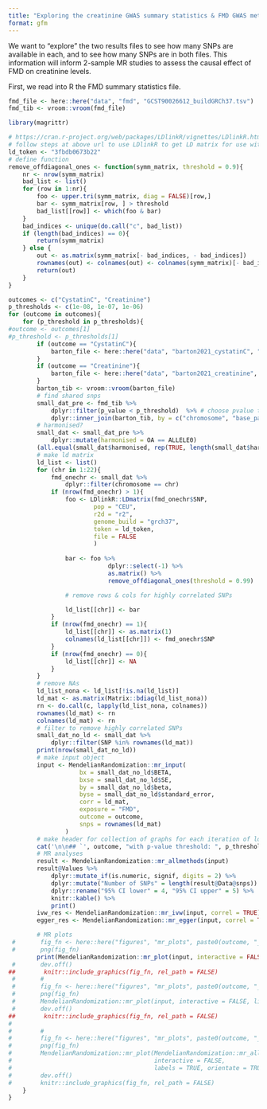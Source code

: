 ```yaml
---
title: "Exploring the creatinine GWAS summary statistics & FMD GWAS meta-analysis summary statistics"
format: gfm
---
```


We want to "explore" the two results files to see how many SNPs are available in each, and to see 
how many SNPs are in both files. This information will inform 2-sample MR studies to 
assess the causal effect of FMD on creatinine levels.

First, we read into R the FMD summary statistics file.


```r
fmd_file <- here::here("data", "fmd", "GCST90026612_buildGRCh37.tsv")
fmd_tib <- vroom::vroom(fmd_file)
```



```r
library(magrittr)
```


```r
# https://cran.r-project.org/web/packages/LDlinkR/vignettes/LDlinkR.html
# follow steps at above url to use LDlinkR to get LD matrix for use with MendelianRandomization R pkg
ld_token <- "3fbdb0673b22"
# define function
remove_offdiagonal_ones <- function(symm_matrix, threshold = 0.9){
    nr <- nrow(symm_matrix)
    bad_list <- list()
    for (row in 1:nr){
        foo <- upper.tri(symm_matrix, diag = FALSE)[row,]
        bar <- symm_matrix[row, ] > threshold
        bad_list[[row]] <- which(foo & bar)
    }
    bad_indices <- unique(do.call("c", bad_list))
    if (length(bad_indices) == 0){
        return(symm_matrix)
    } else {
        out <- as.matrix(symm_matrix[- bad_indices, - bad_indices])
        rownames(out) <- colnames(out) <- colnames(symm_matrix)[- bad_indices]
        return(out)
    }
}
```




```r
outcomes <- c("CystatinC", "Creatinine")
p_thresholds <- c(1e-08, 1e-07, 1e-06)
for (outcome in outcomes){
    for (p_threshold in p_thresholds){
#outcome <- outcomes[1]
#p_threshold <- p_thresholds[1]
        if (outcome == "CystatinC"){
            barton_file <- here::here("data", "barton2021_cystatinC", "GCST90025945_buildGRCh37.tsv")
        }
        if (outcome == "Creatinine"){
            barton_file <- here::here("data", "barton2021_creatinine", "GCST90025946_buildGRCh37.tsv")
        }
        barton_tib <- vroom::vroom(barton_file)
        # find shared snps
        small_dat_pre <- fmd_tib %>%
            dplyr::filter(p_value < p_threshold)  %>% # choose pvalue threshold     
            dplyr::inner_join(barton_tib, by = c("chromosome", "base_pair_location"))
        # harmonised? 
        small_dat <- small_dat_pre %>%
            dplyr::mutate(harmonised = OA == ALLELE0)
        (all.equal(small_dat$harmonised, rep(TRUE, length(small_dat$harmonised))))
        # make ld matrix
        ld_list <- list()
        for (chr in 1:22){
            fmd_onechr <- small_dat %>%
                dplyr::filter(chromosome == chr)
            if (nrow(fmd_onechr) > 1){
                foo <- LDlinkR::LDmatrix(fmd_onechr$SNP, 
                        pop = "CEU", 
                        r2d = "r2", 
                        genome_build = "grch37",
                        token = ld_token, 
                        file = FALSE
                        ) 
                
                bar <- foo %>% 
                            dplyr::select(-1) %>%
                            as.matrix() %>%
                            remove_offdiagonal_ones(threshold = 0.99)

                # remove rows & cols for highly correlated SNPs 

                ld_list[[chr]] <- bar
            }
            if (nrow(fmd_onechr) == 1){
                ld_list[[chr]] <- as.matrix(1)
                colnames(ld_list[[chr]]) <- fmd_onechr$SNP      
            }
            if (nrow(fmd_onechr) == 0){
                ld_list[[chr]] <- NA
            }
        }
        # remove NAs
        ld_list_nona <- ld_list[!is.na(ld_list)]
        ld_mat <- as.matrix(Matrix::bdiag(ld_list_nona))
        rn <- do.call(c, lapply(ld_list_nona, colnames))
        rownames(ld_mat) <- rn
        colnames(ld_mat) <- rn
        # filter to remove highly correlated SNPs
        small_dat_no_ld <- small_dat %>%
            dplyr::filter(SNP %in% rownames(ld_mat))
        print(nrow(small_dat_no_ld))
        # make input object
        input <- MendelianRandomization::mr_input(
                    bx = small_dat_no_ld$BETA, 
                    bxse = small_dat_no_ld$SE, 
                    by = small_dat_no_ld$beta, 
                    byse = small_dat_no_ld$standard_error,
                    corr = ld_mat,
                    exposure = "FMD",
                    outcome = outcome,
                    snps = rownames(ld_mat)
                )
        # make header for collection of graphs for each iteration of loop
        cat('\n\n## `', outcome, "with p-value threshold: ", p_threshold, '`\n\n')    
        # MR analyses   
        result <- MendelianRandomization::mr_allmethods(input)
        result@Values %>% 
            dplyr::mutate_if(is.numeric, signif, digits = 2) %>%
            dplyr::mutate("Number of SNPs" = length(result@Data@snps)) %>%
            dplyr::rename("95% CI lower" = 4, "95% CI upper" = 5) %>%
            knitr::kable() %>%
            print()
        ivw_res <- MendelianRandomization::mr_ivw(input, correl = TRUE)
        egger_res <- MendelianRandomization::mr_egger(input, correl = TRUE)

        # MR plots
 #       fig_fn <- here::here("figures", "mr_plots", paste0(outcome, "_", p_threshold, "_1.png"))
 #       png(fig_fn)
        print(MendelianRandomization::mr_plot(input, interactive = FALSE, line = "ivw", labels = TRUE, orientate = TRUE))
 #       dev.off()
##        knitr::include_graphics(fig_fn, rel_path = FALSE)
 #       #
 #       fig_fn <- here::here("figures", "mr_plots", paste0(outcome, "_", p_threshold, "_2.png"))
 #       png(fig_fn)
 #       MendelianRandomization::mr_plot(input, interactive = FALSE, line = "egger", labels = TRUE, orientate = TRUE)
 #       dev.off()
##        knitr::include_graphics(fig_fn, rel_path = FALSE)
#
#        #
#        fig_fn <- here::here("figures", "mr_plots", paste0(outcome, "_", p_threshold, "_3.png"))
#        png(fig_fn)
#        MendelianRandomization::mr_plot(MendelianRandomization::mr_allmethods(input, method = "all"), 
#                                        interactive = FALSE, 
#                                        labels = TRUE, orientate = TRUE)
#        dev.off()
#        knitr::include_graphics(fig_fn, rel_path = FALSE)
    }
}
```

